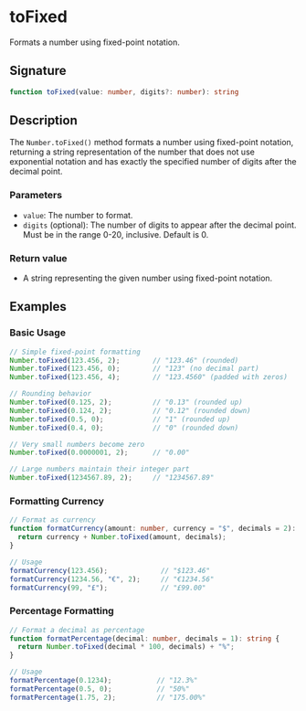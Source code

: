 # toFixed

Formats a number using fixed-point notation.

## Signature

```ts
function toFixed(value: number, digits?: number): string
```

## Description

The `Number.toFixed()` method formats a number using fixed-point notation, returning a string representation of the number that does not use exponential notation and has exactly the specified number of digits after the decimal point.

### Parameters
- `value`: The number to format.
- `digits` (optional): The number of digits to appear after the decimal point. Must be in the range 0-20, inclusive. Default is 0.

### Return value
- A string representing the given number using fixed-point notation.

## Examples

### Basic Usage

```ts
// Simple fixed-point formatting
Number.toFixed(123.456, 2);        // "123.46" (rounded)
Number.toFixed(123.456, 0);        // "123" (no decimal part)
Number.toFixed(123.456, 4);        // "123.4560" (padded with zeros)

// Rounding behavior
Number.toFixed(0.125, 2);          // "0.13" (rounded up)
Number.toFixed(0.124, 2);          // "0.12" (rounded down)
Number.toFixed(0.5, 0);            // "1" (rounded up)
Number.toFixed(0.4, 0);            // "0" (rounded down)

// Very small numbers become zero
Number.toFixed(0.0000001, 2);      // "0.00"

// Large numbers maintain their integer part
Number.toFixed(1234567.89, 2);     // "1234567.89"
```

### Formatting Currency

```ts
// Format as currency
function formatCurrency(amount: number, currency = "$", decimals = 2): string {
  return currency + Number.toFixed(amount, decimals);
}

// Usage
formatCurrency(123.456);             // "$123.46"
formatCurrency(1234.56, "€", 2);     // "€1234.56"
formatCurrency(99, "£");             // "£99.00"
```

### Percentage Formatting

```ts
// Format a decimal as percentage
function formatPercentage(decimal: number, decimals = 1): string {
  return Number.toFixed(decimal * 100, decimals) + "%";
}

// Usage
formatPercentage(0.1234);           // "12.3%"
formatPercentage(0.5, 0);           // "50%"
formatPercentage(1.75, 2);          // "175.00%"
```